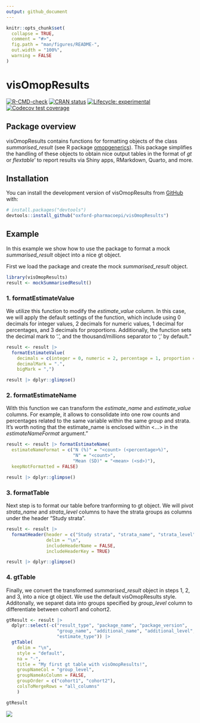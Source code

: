 ```yaml
---
output: github_document
---
```


<!-- README.md is generated from README.Rmd. Please edit that file -->

```r
knitr::opts_chunk$set(
  collapse = TRUE,
  comment = "#>",
  fig.path = "man/figures/README-",
  out.width = "100%",
  warning = FALSE
)
```

# visOmopResults

<!-- badges: start -->
[![R-CMD-check](https://github.com/oxford-pharmacoepi/visOmopResults/actions/workflows/R-CMD-check.yaml/badge.svg)](https://github.com/oxford-pharmacoepi/visOmopResults/actions/workflows/R-CMD-check.yaml)
[![CRAN status](https://www.r-pkg.org/badges/version/visOmopResults)](https://CRAN.R-project.org/package=visOmopResults)
[![Lifecycle: experimental](https://img.shields.io/badge/lifecycle-experimental-orange.svg)](https://lifecycle.r-lib.org/articles/stages.html#experimental)
[![Codecov test coverage](https://codecov.io/gh/oxford-pharmacoepi/visOmopResults/branch/main/graph/badge.svg)](https://app.codecov.io/gh/oxford-pharmacoepi/visOmopResults?branch=main)
<!-- badges: end -->

## Package overview

visOmopResults contains functions for formatting objects of the class *summarised_result* (see R package [omopgenerics](https://cran.r-project.org/web/packages/omopgenerics/index.html)). This package simplifies the handling of these objects to obtain nice output tables in the format of *gt* or *flextable*' to report results via Shiny apps, RMarkdown, Quarto, and more.


## Installation

You can install the development version of visOmopResults from
[GitHub](https://github.com/oxford-pharmacoepi/visOmopResults) with:

```r
# install.packages("devtools")
devtools::install_github("oxford-pharmacoepi/visOmopResults")
```

## Example

In this example we show how to use the package to format a mock *summarised_result* object into a nice gt object.

First we load the package and create the mock *summarised_result* object.

```r
library(visOmopResults)
result <- mockSummarisedResult()
```

### 1. formatEstimateValue
We utilize this function to modify the *estimate_value* column. In this case, we will apply the default settings of the function, which include using 0 decimals for integer values, 2 decimals for numeric values, 1 decimal for percentages, and 3 decimals for proportions. Additionally, the function sets the decimal mark to '.', and the thousand/millions separator to ',' by default."

```r
result <- result |> 
  formatEstimateValue(
    decimals = c(integer = 0, numeric = 2, percentage = 1, proportion = 3),
    decimalMark = ".",
    bigMark = ",")
```

```r
result |> dplyr::glimpse()
```


### 2. formatEstimateName
With this function we can transform the *estimate_name* and *estimate_value* columns. For example, it allows to consolidate into one row counts and percentages related to the same variable within the same group and strata. It's worth noting that the estimate_name is enclosed within <...> in the *estimateNameFormat* argument."
```r
result <- result |> formatEstimateName(
  estimateNameFormat = c("N (%)" = "<count> (<percentage>%)",
                         "N" = "<count>",
                         "Mean (SD)" = "<mean> (<sd>)"),
  keepNotFormatted = FALSE)
```

```r
result |> dplyr::glimpse()
```

### 3. formatTable
Next step is to format our table before tranforming to gt object. We will pivot *strata_name* and *strata_level* columns to have the strata groups as columns under the header "Study strata".

```r
result <- result |>
  formatHeader(header = c("Study strata", "strata_name", "strata_level"),
               delim = "\n", 
               includeHeaderName = FALSE,
               includeHeaderKey = TRUE)
```

```r
result |> dplyr::glimpse()
```

### 4. gtTable
Finally, we convert the transformed *summarised_result* object in steps 1, 2, and 3, into a nice gt object. We use the default visOmopResults style. Additonally, we separet data into groups specified by *group_level* column to differentiate between cohort1 and cohort2.

```r
gtResult <- result |>
  dplyr::select(-c("result_type", "package_name", "package_version", 
                   "group_name", "additional_name", "additional_level",
                   "estimate_type")) |>
  gtTable(
    delim = "\n",
    style = "default",
    na = "-",
    title = "My first gt table with visOmopResults!",
    groupNameCol = "group_level",
    groupNameAsColumn = FALSE,
    groupOrder = c("cohort1", "cohort2"),
    colsToMergeRows = "all_columns"
    )
```

```r
gtResult 
```

![](./man/figures/gt_table.png)

